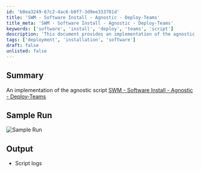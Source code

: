 ```yaml
---
id: 'b0ea3249-67c2-4ac6-b0f7-3d9ee333701d'
title: 'SWM - Software Install - Agnostic - Deploy-Teams'
title_meta: 'SWM - Software Install - Agnostic - Deploy-Teams'
keywords: ['software', 'install', 'deploy', 'teams', 'script']
description: 'This document provides an implementation of the agnostic script for deploying Microsoft Teams. It includes a sample run and output details, focusing on the software installation process through an agnostic approach.'
tags: ['deployment', 'installation', 'software']
draft: false
unlisted: false
---
```

## Summary

An implementation of the agnostic script [SWM - Software Install - Agnostic - Deploy-Teams](https://proval.itglue.com/DOC-5078775-13048957)

## Sample Run

![Sample Run](../../../static/img/InstallUpdate---Teams-Machine-Wide-Installer/image_1.png)

## Output

- Script logs












